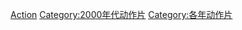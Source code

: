 [[Category:2006年電影作品|Action]]
[[Category:2000年代动作片|Category:2000年代动作片]]
[[Category:各年动作片|Category:各年动作片]]